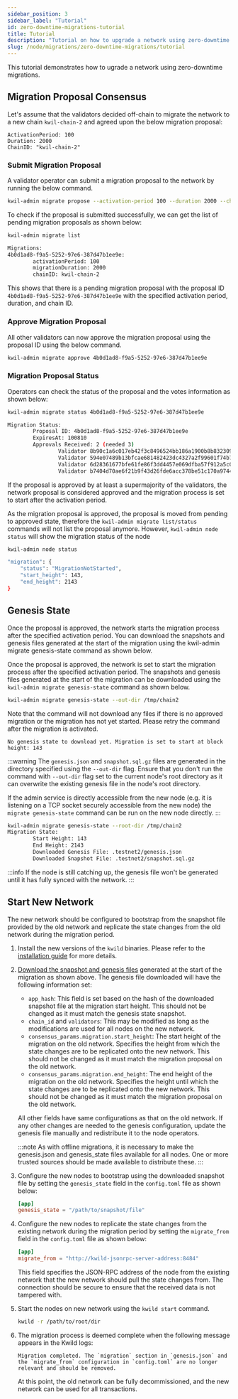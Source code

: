 ```yaml
---
sidebar_position: 3
sidebar_label: "Tutorial"
id: zero-downtime-migrations-tutorial
title: Tutorial
description: "Tutorial on how to upgrade a network using zero-downtime migrations"
slug: /node/migrations/zero-downtime-migrations/tutorial
---
```


This tutorial demonstrates how to ugrade a network using zero-downtime migrations. 

## Migration Proposal Consensus

Let's assume that the validators decided off-chain to migrate the network to a new chain `kwil-chain-2` and agreed upon the below migration proposal:
```
ActivationPeriod: 100
Duration: 2000
ChainID: "kwil-chain-2"
```

### Submit Migration Proposal
A validator operator can submit a migration proposal to the network by running the below command. 

```bash
kwil-admin migrate propose --activation-period 100 --duration 2000 --chain-id kwil-chain-2
```

To check if the proposal is submitted successfully, we can get the list of pending migration proposals as shown below:

```bash
kwil-admin migrate list
```
```bash
Migrations:
4b0d1ad8-f9a5-5252-97e6-387d47b1ee9e:
        activationPeriod: 100
        migrationDuration: 2000
        chainID: kwil-chain-2
```
This shows that there is a pending migration proposal with the proposal ID `4b0d1ad8-f9a5-5252-97e6-387d47b1ee9e` with the specified activation period, duration, and chain ID. 

### Approve Migration Proposal
All other validators can now approve the migration proposal using the proposal ID using the below command.

```bash
kwil-admin migrate approve 4b0d1ad8-f9a5-5252-97e6-387d47b1ee9e
```

### Migration Proposal Status
Operators can check the status of the proposal and the votes information as shown below:

```bash
kwil-admin migrate status 4b0d1ad8-f9a5-5252-97e6-387d47b1ee9e
```
```bash
Migration Status:
        Proposal ID: 4b0d1ad8-f9a5-5252-97e6-387d47b1ee9e
        ExpiresAt: 100810
        Approvals Received: 2 (needed 3)
                Validator 8b90c1a6c017eb42f3c8496524bb186a1900b8b832309713e797d7f5defdccec: (approved)
                Validator 594e07489b13bfcae681482423dc4327a2f99601f74b7be785501f1dd3c022be: (approved)
                Validator 6d28361677bfe61fe86f3dd4457e069dfba57f912a5c01d554de528766f8a1c3: (not approved)
                Validator b7404d70ae6f21b9f43d26fde6acc378be51c170a9744cb08634b6bdae22e1d2: (not approved)
```

If the proposal is approved by at least a supermajority of the validators, the network proposal is considered approved and the migration process is set to start after the activation period. 

As the migration proposal is approved, the proposal is moved from pending to approved state, therefore the `kwil-admin migrate list/status` commands will not list the proposal anymore. However, `kwil-admin node status` will show the migration status of the node

```bash
kwil-admin node status
```
```bash
"migration": {
    "status": "MigrationNotStarted",
    "start_height": 143,
    "end_height": 2143
}
```

## Genesis State
Once the proposal is approved, the network starts the migration process after the specified activation period. You can download the snapshots and genesis files generated at the start of the migration using the kwil-admin migrate genesis-state command as shown below.







Once the proposal is approved, the network is set to start the migration process after the specified activation period. The snapshots and genesis files generated at the start of the migration can be downloaded using the `kwil-admin migrate genesis-state` command as shown below.

```bash
kwil-admin migrate genesis-state --out-dir /tmp/chain2
```

Note that the command will not download any files if there is no approved migration or the migration has not yet started. Please retry the command after the migration is activated.

```text
No genesis state to download yet. Migration is set to start at block height: 143
```

:::warning
The `genesis.json` and `snapshot.sql.gz` files are generated in the directory specified using the `--out-dir` flag. Ensure that you don't run the command with `--out-dir` flag set to the current node's root directory as it can overwrite the existing genesis file in the node's root directory.

If the admin service is directly accessible from the new node (e.g. it is listening on a TCP socket securely accessible from the new node) the `migrate genesis-state` command can be run on the new node directly.
:::

```bash
kwil-admin migrate genesis-state --root-dir /tmp/chain2
Migration State:
        Start Height: 143
        End Height: 2143
        Downloaded Genesis File: .testnet2/genesis.json
        Downloaded Snapshot File: .testnet2/snapshot.sql.gz
```

:::info
If the node is still catching up, the genesis file won't be generated until it has fully synced with the network.
:::


## Start New Network
The new network should be configured to bootstrap from the snapshot file provided by the old network and replicate the state changes from the old network during the migration period. 

1.  Install the new versions of the `kwild` binaries. Please refer to the [installation guide](/docs/daemon/installation) for more details.
2. [Download the snapshot and genesis files](#genesis-state) generated at the start of the migration as shown above.
    The genesis file downloaded will have the following information set:
    - `app_hash`: This field is set based on the hash of the downloaded snapshot file at the migration start height. This should not be changed as it must match the genesis state snapshot.
    - `chain_id` and `validators`: This may be modified as long as the modifications are used for all nodes on the new network.
    - `consensus_params.migration.start_height`: The start height of the migration on the old network. Specifies the height from which the state changes are to be replicated onto the new network.  This should not be changed as it must match the migration proposal on the old network.
    - `consensus_params.migration.end_height`: The end height of the migration on the old network. Specifies the height until which the state changes are to be replicated onto the new network.  This should not be changed as it must match the migration proposal on the old network.

    All other fields have same configurations as that on the old network. If any other changes are needed to the genesis configuration, update the genesis file manually and redistribute it to the node operators.

    :::note
    As with offline migrations, it is necessary to make the genesis.json and genesis_state files available for all nodes. One or more trusted sources should be made available to distribute these.
    :::

3. Configure the new nodes to bootstrap using the downloaded snapshot file by setting the `genesis_state` field in the `config.toml` file as shown below:
    ```TOML
    [app]
    genesis_state = "/path/to/snapshot/file" 
    ```
4. Configure the new nodes to replicate the state changes from the existing network during the migration period by setting the `migrate_from` field in the `config.toml` file as shown below:
    ```TOML
    [app]
    migrate_from = "http://kwild-jsonrpc-server-address:8484"
    ```
    This field specifies the JSON-RPC address of the node from the existing network that the new network should pull the state changes from. The connection should be secure to ensure that the received data is not tampered with.
5. Start the nodes on new network using the `kwild start` command.
    ```bash
    kwild -r /path/to/root/dir
    ```
6. The migration process is deemed complete when the following message appears in the Kwild logs:
    ```text
    Migration completed. The `migration` section in `genesis.json` and the `migrate_from` configuration in `config.toml` are no longer relevant and should be removed.
    ```
    At this point, the old network can be fully decommissioned, and the new network can be used for all transactions.